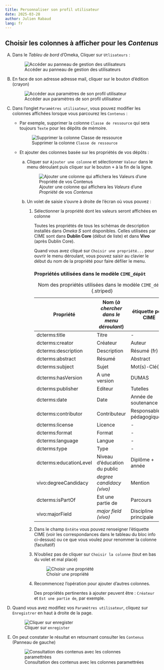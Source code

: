 ```yaml
---
title: Personnaliser son profil utilisateur
date: 2025-03-28
author: Julien Rabaud
lang: fr
---
```


## Choisir les colonnes à afficher pour les *Contenus*

A.  Dans le *Tableu de bord* d'Omeka, Cliquer sur `Utlisateurs` :

    ![Accéder au panneau de gestion des utilisateurs](/img/omeka-s.univ-pau.fr-2025-03-28%2009.05.00.png){group="utilisateur"}

B.  En face de son adresse adresse mail, cliquer sur le bouton d'édition (crayon)

    ![Accéder aux paramètres de son profil utilisateur](/img/omeka-s.univ-pau.fr-2025-03-28%2009.08.48.png){group="utilisateur"}

C.  Dans l'onglet `Paramètres utilisateur`, vous pouvez modifier les colonnes affichées lorsque vous parcourez les `Contenus` :

    -   Par exemple, supprimer la colonne `Classe de ressource` qui sera toujours `Texte` pour les dépôts de mémoire.

        ![Supprimer la colonne `Classe de ressource`](/img/omeka-s.univ-pau.fr-2025-03-28%2009.23.41.png){group="utilisateur"}

    -   Et ajouter des colonnes basée sur les propriétés de vos dépôts :

        a.  Cliquer sur `Ajouter une colonne` et sélectionner `Valeur` dans le menu déroulant puis cliquer sur le bouton <kbd>+</kbd> à la fin de la ligne.

            ![Ajouter une colonne qui affichera les *Valeurs* d'une *Propriété* de vos *Contenus*](/img/omeka-s.univ-pau.fr-2025-03-28%2009.47.40.png){group="utilisateur"}

        b.  Un volet de saisie s'ouvre à droite de l'écran où vous pouvez :

            1.  Sélectionner la propriété dont les valeurs seront affichées en colonne

                ::: callout-warning
                Toutes les propriétés de tous les schémas de description installés dans *Omeka S* sont disponibles. Celles utilisées par CIME sont dans **Dublin Core** (début de liste) et dans **Vivo** (après Dublin Core).
                :::

                ::: callout-tip
                Quand vous avez cliqué sur `Choisir une propriété...` pour ouvrir le menu déroulant, vous pouvez saisir au clavier le début du nom de la propriété pour faire défiler le menu.
                :::

                ::: {.callout-note collapse="true"}
                ### Propriétés utilisées dans le modèle `CIME_dépôt`

                | Propriété              | Nom (*à chercher dans le menu déroulant*) | étiquette pour CIME           |
                |------------------|-------------------------------|-----------------------|
                | dcterms:title          | Titre                                     | \-                            |
                | dcterms:creator        | Créateur                                  | Auteur                        |
                | dcterms:description    | Description                               | Résumé (fr)                   |
                | dcterms:abstract       | Résumé                                    | Abstract                      |
                | dcterms:subject        | Sujet                                     | Mot(s)-Clé(s)                 |
                | dcterms:hasVersion     | A une version                             | DUMAS                         |
                | dcterms:publisher      | Editeur                                   | Tutelles                      |
                | dcterms:date           | Date                                      | Année de soutenance           |
                | dcterms:contributor    | Contributeur                              | Responsable(s) pédagogique(s) |
                | dcterms:license        | Licence                                   | \-                            |
                | dcterms:format         | Format                                    | \-                            |
                | dcterms:language       | Langue                                    | \-                            |
                | dcterms:type           | Type                                      | \-                            |
                | dcterms:educationLevel | Niveau d'éducation du public              | Diplôme + année               |
                | vivo:degreeCandidacy   | *degree candidacy (vivo)*                 | Mention                       |
                | dcterms:isPartOf       | Est une partie de                         | Parcours                      |
                | vivo:majorField        | *major field (vivo)*                      | Discipline principale         |

                : Nom des propriétés utilisées dans le modèle `CIME_dépôt` {.striped}
                :::

            2.  Dans le champ `Entête` vous pouvez renseigner l'étiquette CIME (voir les correspondances dans le tableau du bloc info ci-dessus) ou ce que vous voulez pour renommer la colonne (facultatif)

            3.  N'oubliez pas de cliquer sur `Choisir la colonne` (tout en bas du volet et mal placé)

                ![Choisir une propriété](/img/omeka-s.univ-pau.fr-2025-03-28%2013.26.48.png){group="utilisateur"}

            4.  Recommencez l'opération pour ajouter d'autres colonnes.

                ::: callout-tip
                Des propriétés pertinentes à ajouter peuvent être : `Créateur` et `Est une partie de`, par exemple.
                :::

D.  Quand vous avez modifiez vos `Paramètres utilisateur`, cliquez sur `Enregistrer` en haut à droite de la page.

    ![Cliquer sur `enregister`](/img/omeka-s.univ-pau.fr-2025-03-28%2014.39.30.png){group="utilisateur"}

E.  On peut constater le résultat en retournant consulter les `Contenus` (Panneau de gauche)

    ![Consultation des contenus avec les colonnes paramettrées](/img/omeka-s.univ-pau.fr-2025-03-28%2016.23.07.png){group="utilisateur"}